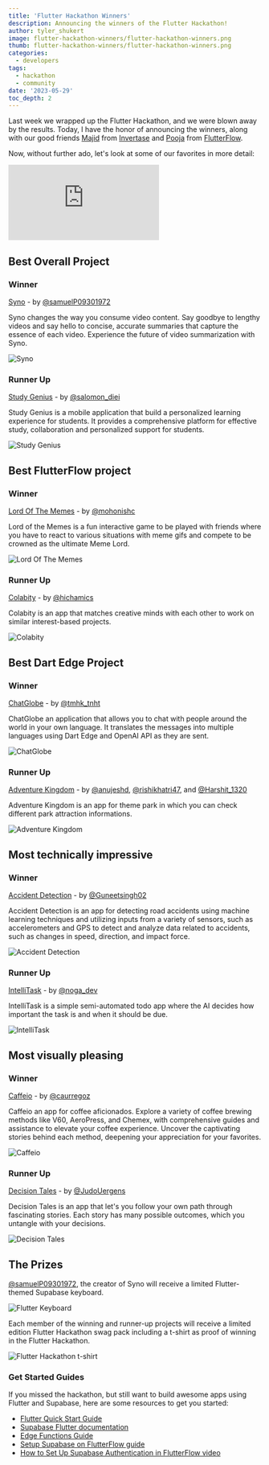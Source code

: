 ```yaml
---
title: 'Flutter Hackathon Winners'
description: Announcing the winners of the Flutter Hackathon!
author: tyler_shukert
image: flutter-hackathon-winners/flutter-hackathon-winners.png
thumb: flutter-hackathon-winners/flutter-hackathon-winners.png
categories:
  - developers
tags:
  - hackathon
  - community
date: '2023-05-29'
toc_depth: 2
---
```


Last week we wrapped up the Flutter Hackathon, and we were blown away by the results. Today, I have the honor of announcing the winners, along with our good friends [Majid](https://twitter.com/mhadaily) from [Invertase](https://invertase.io/) and [Pooja](https://twitter.com/pooja_bhaumik) from [FlutterFlow](https://flutterflow.io/).

Now, without further ado, let's look at some of our favorites in more detail:

<div className="video-container">
  <iframe
    className="w-full"
    src="https://www.youtube-nocookie.com/embed/AazB9mQetkw"
    title="YouTube video player"
    frameborder="0"
    allow="accelerometer; autoplay; clipboard-write; encrypted-media; fullscreen; gyroscope; picture-in-picture; web-share"
    allowfullscreen
  ></iframe>
</div>

## Best Overall Project

### Winner

[Syno](https://github.com/ineffablesam/Syno) - by [@samuelP09301972](https://twitter.com/samuelP09301972)

Syno changes the way you consume video content. Say goodbye to lengthy videos and say hello to concise, accurate summaries that capture the essence of each video. Experience the future of video summarization with Syno.

![Syno](/images/blog/flutter-hackathon-winners/syno.jpg)

### Runner Up

[Study Genius](https://github.com/Salomondiei08/StudyAI-App.git) - by [@salomon_diei](https://twitter.com/salomon_diei)

Study Genius is a mobile application that build a personalized learning experience for students. It provides a comprehensive platform for effective study, collaboration and personalized support for students.

![Study Genius](/images/blog/flutter-hackathon-winners/study-genius.jpg)

## Best FlutterFlow project

### Winner

[Lord Of The Memes](https://lord-of-the-memes.flutterflow.app/) - by [@mohonishc](https://twitter.com/mohonishc)

Lord of the Memes is a fun interactive game to be played with friends where you have to react to various situations with meme gifs and compete to be crowned as the ultimate Meme Lord.

![Lord Of The Memes](/images/blog/flutter-hackathon-winners/lord-of-the-memes.jpg)

### Runner Up

[Colabity](https://app.flutterflow.io/project/cocolab-2n64lp) - by [@hichamics](https://twitter.com/hichamics)

Colabity is an app that matches creative minds with each other to work on similar interest-based projects.

![Colabity](/images/blog/flutter-hackathon-winners/colabity.jpg)

## Best Dart Edge Project

### Winner

[ChatGlobe](https://chatglobe.vercel.app/) - by [@tmhk_tnht](https://twitter.com/tmhk_tnht)

ChatGlobe an application that allows you to chat with people around the world in your own language. It translates the messages into multiple languages using Dart Edge and OpenAI API as they are sent.

![ChatGlobe](/images/blog/flutter-hackathon-winners/chatglobe.jpg)

### Runner Up

[Adventure Kingdom](https://github.com/Anujeshdahiya/adventurekingdom/tree/flutterflow) - by [@anujeshd](https://twitter.com/anujeshd), [@rishikhatri47](https://twitter.com/rishikhatri47), and [@Harshit_1320](https://twitter.com/Harshit_1320)

Adventure Kingdom is an app for theme park in which you can check different park attraction informations.

![Adventure Kingdom](/images/blog/flutter-hackathon-winners/adventure-kingdom.jpg)

## Most technically impressive

### Winner

[Accident Detection](https://github.com/Guneetsinghtuli/supabase) - by [@Guneetsingh02](https://twitter.com/Guneetsingh02)

Accident Detection is an app for detecting road accidents using machine learning techniques and utilizing inputs from a variety of sensors, such as accelerometers and GPS to detect and analyze data related to accidents, such as changes in speed, direction, and impact force.

![Accident Detection](/images/blog/flutter-hackathon-winners/accident-detection.jpg)

### Runner Up

[IntelliTask](https://noga-dev.github.io/intellitask/) - by [@noga_dev](https://twitter.com/noga_dev)

IntelliTask is a simple semi-automated todo app where the AI decides how important the task is and when it should be due.

![IntelliTask](/images/blog/flutter-hackathon-winners/intellitask.jpg)

## Most visually pleasing

### Winner

[Caffeio](https://github.com/curregoz/caffeio-app) - by [@caurregoz](https://twitter.com/caurregoz)

Caffeio an app for coffee aficionados. Explore a variety of coffee brewing methods like V60, AeroPress, and Chemex, with comprehensive guides and assistance to elevate your coffee experience. Uncover the captivating stories behind each method, deepening your appreciation for your favorites.

![Caffeio](/images/blog/flutter-hackathon-winners/caffeio.jpg)

### Runner Up

[Decision Tales](https://zi30067ti310.zapp.page/) - by [@JudoUergens](https://twitter.com/JudoUergens)

Decision Tales is an app that let's you follow your own path through fascinating stories. Each story has many possible outcomes, which you untangle with your decisions.

![Decision Tales](/images/blog/flutter-hackathon-winners/decision-tales.jpg)

## The Prizes

[@samuelP09301972](https://twitter.com/samuelP09301972), the creator of Syno will receive a limited Flutter-themed Supabase keyboard.

![Flutter Keyboard](/images/blog/flutter-hackathon-winners/keyboard.png)

Each member of the winning and runner-up projects will receive a limited edition Flutter Hackathon swag pack including a t-shirt as proof of winning in the Flutter Hackathon.

![Flutter Hackathon t-shirt](/images/blog/flutter-hackathon-winners/flutter-hackathon-t-shirt.png)

### Get Started Guides

If you missed the hackathon, but still want to build awesome apps using Flutter and Supabase, here are some resources to get you started:

- [Flutter Quick Start Guide](https://khuknasoft.com/docs/guides/with-flutter)
- [Supabase Flutter documentation](https://khuknasoft.com/docs/reference/dart/introduction)
- [Edge Functions Guide](https://khuknasoft.com/docs/guides/functions)
- [Setup Supabase on FlutterFlow guide](https://docs.flutterflow.io/data-and-backend/supabase/supabase-setup)
- [How to Set Up Supabase Authentication in FlutterFlow video](https://www.youtube.com/watch?v=tL-sLPfWzVE)
